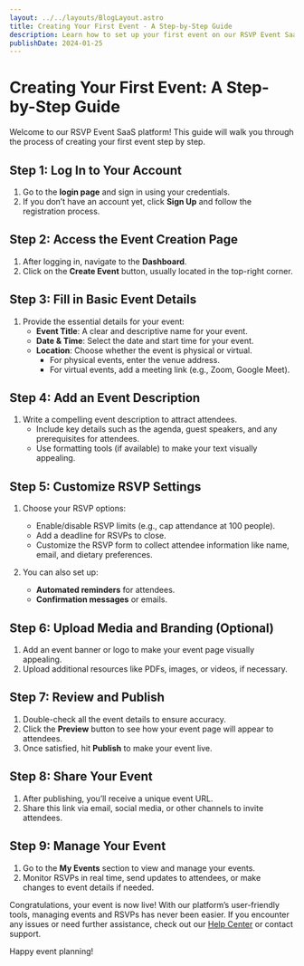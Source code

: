 ```yaml
---
layout: ../../layouts/BlogLayout.astro
title: Creating Your First Event - A Step-by-Step Guide
description: Learn how to set up your first event on our RSVP Event SaaS platform with this comprehensive guide.
publishDate: 2024-01-25
---
```


# Creating Your First Event: A Step-by-Step Guide

Welcome to our RSVP Event SaaS platform! This guide will walk you through the process of creating your first event step by step.

## Step 1: Log In to Your Account

1. Go to the **login page** and sign in using your credentials.
2. If you don’t have an account yet, click **Sign Up** and follow the registration process.

## Step 2: Access the Event Creation Page

1. After logging in, navigate to the **Dashboard**.
2. Click on the **Create Event** button, usually located in the top-right corner.

## Step 3: Fill in Basic Event Details

1. Provide the essential details for your event:
   - **Event Title**: A clear and descriptive name for your event.
   - **Date & Time**: Select the date and start time for your event.
   - **Location**: Choose whether the event is physical or virtual.
     - For physical events, enter the venue address.
     - For virtual events, add a meeting link (e.g., Zoom, Google Meet).

## Step 4: Add an Event Description

1. Write a compelling event description to attract attendees.
   - Include key details such as the agenda, guest speakers, and any prerequisites for attendees.
   - Use formatting tools (if available) to make your text visually appealing.

## Step 5: Customize RSVP Settings

1. Choose your RSVP options:

   - Enable/disable RSVP limits (e.g., cap attendance at 100 people).
   - Add a deadline for RSVPs to close.
   - Customize the RSVP form to collect attendee information like name, email, and dietary preferences.

2. You can also set up:
   - **Automated reminders** for attendees.
   - **Confirmation messages** or emails.

## Step 6: Upload Media and Branding (Optional)

1. Add an event banner or logo to make your event page visually appealing.
2. Upload additional resources like PDFs, images, or videos, if necessary.

## Step 7: Review and Publish

1. Double-check all the event details to ensure accuracy.
2. Click the **Preview** button to see how your event page will appear to attendees.
3. Once satisfied, hit **Publish** to make your event live.

## Step 8: Share Your Event

1. After publishing, you’ll receive a unique event URL.
2. Share this link via email, social media, or other channels to invite attendees.

## Step 9: Manage Your Event

1. Go to the **My Events** section to view and manage your events.
2. Monitor RSVPs in real time, send updates to attendees, or make changes to event details if needed.

Congratulations, your event is now live! With our platform’s user-friendly tools, managing events and RSVPs has never been easier. If you encounter any issues or need further assistance, check out our [Help Center](/) or contact support.

Happy event planning!
